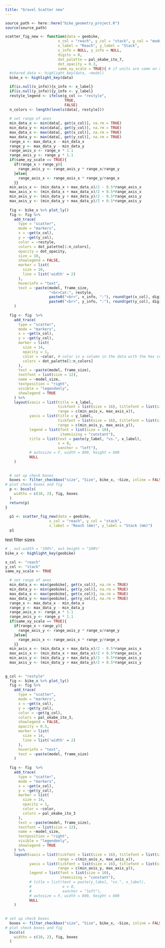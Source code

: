 ```yaml
---
title: "Gravel Scatter new"
---
```


```r
source_path <- here::here("bike_geometry_project.R")
source(source_path)
```

```r
scatter_fig_new <- function(data = geobike,
                        x_col = "reach", y_col = "stack", g_col = "model_size",
                        x_label = "Reach", y_label = "Stack",
                        x_info = NULL, y_info = NULL,
                        digits = 0,
                        dot_palette = pal_okabe_ito_7,
                        dot_opacity = 0.3,
                        same_xy_scale = TRUE){ # if units are same on x and y then scales should be preserved
  #shared_data <- highlight_key(data, ~model)
  bike_x <- highlight_key(data)

  if(is.null(x_info)){x_info <- x_label}
  if(is.null(y_info)){y_info <- y_label}
  restyle_legend <- ifelse(g_col == "restyle",
                           TRUE,
                           FALSE)
  n_colors <- length(levels(data[, restyle]))
  
  # set range of axes
  min_data_x <- min(data[, get(x_col)], na.rm = TRUE)
  min_data_y <- min(data[, get(y_col)], na.rm = TRUE)
  max_data_x <- max(data[, get(x_col)], na.rm = TRUE)
  max_data_y <- max(data[, get(y_col)], na.rm = TRUE)
  range_x <- max_data_x - min_data_x
  range_y <- max_data_y - min_data_y
  range_axis_x <- range_x * 1.1
  range_axis_y <- range_y * 1.1
  if(same_xy_scale == TRUE){
    if(range_x > range_y){
      range_axis_y <- range_axis_y * range_x/range_y
    }else{
      range_axis_x <- range_axis_x * range_y/range_x
    }}
  min_axis_x <- (min_data_x + max_data_x)/2 - 0.5*range_axis_x
  max_axis_x <- (min_data_x + max_data_x)/2 + 0.5*range_axis_x
  min_axis_y <- (min_data_y + max_data_y)/2 - 0.5*range_axis_y
  max_axis_y <- (min_data_y + max_data_y)/2 + 0.5*range_axis_y
  
  fig <- bike_x %>% plot_ly()
  fig <- fig %>%
    add_trace(
      type = "scatter",
      mode = "markers",
      x = ~get(x_col),
      y = ~get(y_col),
      color = ~restyle,
      colors = dot_palette[1:n_colors],
      opacity = dot_opacity,
      size = 10,
      showlegend = FALSE,
      marker = list( 
        size = 10,
        line = list('width' = 2)
      ),
      hoverinfo = "text",
      text = ~paste(model, frame_size,
                    "<br>Cat:", restyle,
                    paste0("<br>", x_info, ":"), round(get(x_col), digits),
                    paste0("<br>", y_info, ":"), round(get(y_col), digits))
    )
  
  fig <- fig  %>%
    add_trace(
      type = "scatter",
      mode = "markers",
      x = ~get(x_col),
      y = ~get(y_col),
      marker = list( 
        size = 14,
        opacity = 1,
        color = ~color, # color is a column in the data with the hex code for the color
        colors = dot_palette[1:n_colors]
      ),
      text = ~paste(model, frame_size),
      textfont = list(size = 12),
      name = ~model_size,
      textposition = "right",
      visible = "legendonly",
      showlegend = TRUE
    ) %>% 
    layout(xaxis = list(title = x_label,
                        tickfont = list(size = 16), titlefont = list(size = 16),
                        range = c(min_axis_x, max_axis_x)),
           yaxis = list(title = y_label,
                        tickfont = list(size = 16), titlefont = list(size = 16),
                        range = c(min_axis_y, max_axis_y)),
           legend = list(font = list(size = 10),
                         itemsizing = "constant"),
           title = list(text = paste(y_label, "vs.", x_label),
                        x = 0,
                        xanchor = "left"),
           # autosize = F, width = 800, height = 600
           NULL
    )
  
  
  # set up check boxes
  boxes <- filter_checkbox("size", "Size", bike_x, ~Size, inline = FALSE)
# plot check boxes and fig
  p <- bscols(
    widths = c(10, 2), fig, boxes
  )
  return(p)
}
 
  p1 <- scatter_fig_new(data = geobike,
                    x_col = "reach", y_col = "stack",
                    x_label = "Reach (mm)", y_label = "Stack (mm)")
  p1

```

test filter sizes

```r
# , out.width = "100%", out.height = "100%"
bike_x <- highlight_key(geobike)

x_col <- "reach"
y_col <- "stack"
same_xy_scale <- TRUE

  # set range of axes
  min_data_x <- min(geobike[, get(x_col)], na.rm = TRUE)
  min_data_y <- min(geobike[, get(y_col)], na.rm = TRUE)
  max_data_x <- max(geobike[, get(x_col)], na.rm = TRUE)
  max_data_y <- max(geobike[, get(y_col)], na.rm = TRUE)
  range_x <- max_data_x - min_data_x
  range_y <- max_data_y - min_data_y
  range_axis_x <- range_x * 1.1
  range_axis_y <- range_y * 1.1
  if(same_xy_scale == TRUE){
    if(range_x > range_y){
      range_axis_y <- range_axis_y * range_x/range_y
    }else{
      range_axis_x <- range_axis_x * range_y/range_x
    }}
  min_axis_x <- (min_data_x + max_data_x)/2 - 0.5*range_axis_x
  max_axis_x <- (min_data_x + max_data_x)/2 + 0.5*range_axis_x
  min_axis_y <- (min_data_y + max_data_y)/2 - 0.5*range_axis_y
  max_axis_y <- (min_data_y + max_data_y)/2 + 0.5*range_axis_y
 
  
g_col <- "restyle"
  fig <- bike_x %>% plot_ly()
  fig <- fig %>%
    add_trace(
      type = "scatter",
      mode = "markers",
      x = ~get(x_col),
      y = ~get(y_col),
      color = ~get(g_col),
      colors = pal_okabe_ito_3,
      showlegend = FALSE,
      opacity = 0.5,
      marker = list( 
        size = 14,
        line = list('width' = 2)
      ),
      hoverinfo = "text",
      text = ~paste(model, frame_size)
    )
  
  fig <- fig  %>%
    add_trace(
      type = "scatter",
      mode = "markers",
      x = ~get(x_col),
      y = ~get(y_col),
      marker = list( 
        size = 14,
        opacity = 1,
        color = ~color,
        colors = pal_okabe_ito_3
      ),
      text = ~paste(model, frame_size),
      textfont = list(size = 12),
      name = ~model_size,
      textposition = "right",
      visible = "legendonly",
      showlegend = TRUE
    ) %>% 
    layout(xaxis = list(tickfont = list(size = 16), titlefont = list(size = 16),
                        range = c(min_axis_x, max_axis_x)),
           yaxis = list(tickfont = list(size = 16), titlefont = list(size = 16),
                        range = c(min_axis_y, max_axis_y)),
           legend = list(font = list(size = 10),
                         itemsizing = "constant"),
           # title = list(text = paste(y_label, "vs.", x_label),
           #              x = 0,
           #              xanchor = "left"),
           # autosize = F, width = 800, height = 600
           NULL
    )
  
  
# set up check boxes
  boxes <- filter_checkbox("size", "Size", bike_x, ~Size, inline = FALSE)
# plot check boxes and fig
  bscols(
    widths = c(10, 2), fig, boxes
  )
  

```

